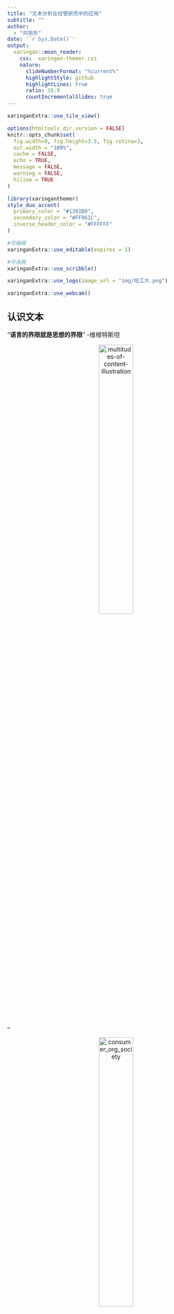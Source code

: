 ```yaml
---
title: "文本分析在经管研究中的应用"
subtitle: ""  
author: 
  - "邓旭东"
date: '`r Sys.Date()`'
output:
  xaringan::moon_reader:
    css:  xaringan-themer.css
    nature:
      slideNumberFormat: "%current%"
      highlightStyle: github
      highlightLines: true
      ratio: 16:9
      countIncrementalSlides: true
---
```


```r
xaringanExtra::use_tile_view()
```

```r
options(htmltools.dir.version = FALSE)
knitr::opts_chunk$set(
  fig.width=9, fig.height=3.5, fig.retina=3,
  out.width = "100%",
  cache = FALSE,
  echo = TRUE,
  message = FALSE, 
  warning = FALSE,
  hiline = TRUE
)
```

```r
library(xaringanthemer)
style_duo_accent(
  primary_color = "#1381B0",
  secondary_color = "#FF961C",
  inverse_header_color = "#FFFFFF"
)
```


```r
#可编辑
xaringanExtra::use_editable(expires = 1)
```

```r
#可涂鸦
xaringanExtra::use_scribble()
```


```r
xaringanExtra::use_logo(image_url = "img/哈工大.png")
```

```r
xaringanExtra::use_webcam()
```







## 认识文本

“**语言的界限就是思想的界限**” -维根特斯坦


<center><img src="img/multitudes-of-content-illustration.jpeg" alt="multitudes-of-content-illustration" height="40%" width="40%"/></center>

--


<center><img src="img/consumer_org_society.png" alt="consumer_org_society" height="40%" width="40%"/></center>


---

## 认识文本

                            
斯图亚特·霍尔在《电视话语的编码和解码》提出 **编码-解码理论**

<center><img src="img/SenderReceiver.png" alt="SenderReceiver" height="60%" width="60%"/></center>

--

- How text reflects its sender？
- How text impacts its receiver？

--

使用文本做研究，首先需要明确三个

- 角色: **Sender** or **Receiver**
- 方向: **Reflect** or **Impact**
- 内容: Sender的信息(认知、偏好、...)   vs  Receiver的信息(认知、偏好、...)

---

.left-column[

## 认识文本

Berger, Jonah, Ashlee Humphreys, Stephan Ludwig, Wendy W. Moe, Oded Netzer, and David A. Schweidel. "[**<font color='blue'>Uniting the tribes: Using text for marketing insight.</font>**](https://textdata.cn/blog/text_mining_in_marketing_research/)" Journal of Marketing 84, no. 1 (2020): 1-25.
]

.right-column[
<center><img src="img/生产与消费.png" alt="生产与消费" height="70%" width="70%"/></center>
]



---

## 人工编码与机器编码

<center><img src="img/unstructrueddata.png" alt="consumer_org_society" height="70%" width="70%"/></center>

--

|                              | 分析方法                                               | 优点                                                         | 缺点                                             |
| :---------------------------------- | ------------------------------------------------------ | ------------------------------------------------------------ | ------------------------------------------------ |
| 人工编码        | 质性（扎根）                                           | 少量数据，深刻洞见。           | 难以应对大数据；<br>编码标准不统一； |
| 机器编码| 词频、向量相似度、向量距离 | 适合大规模文本挖掘<br>编码标准是统一的; | 需要破坏文本的结构，<br>丧失了部分信息量             |

---


## 机器编码-将文本转为数字或向量



- **符号法**(每个词对应一个数字)

   - **词典法**
   - **词袋法Bag of-words、TF-IDF** 

- **词嵌入**

   - Word2Vec
   - GloVe
   - Fasttext

---

## 符号法


.left-column[

### 算法
 - 词典法
 - 词袋法(或TF-IDF)
 
### 工具
 - Python、R编程语言
 - [<font color='blue'>LIWC(Linguistic Inquiry and Word Count)</font>](https://textdata.cn/blog/liwc_python_text_mining/)
 - ...
 
 ]

.right-column[
<center><img src="img/analysis-process.png" alt="生产与消费" height="70%" width="70%"/></center>
]


---

## 符号法的应用

| 概念指标   |  测量方法     |
| ---------------------- | ------------------------------------------------------------ |
| 认真(努力)        | 测量文本中词语的个数                                         |
| 情感               | 使用情感词典，统计文本中正面词占比                           |
| 可读性             | 文本中高难度(或专业性)词占比                                 |
| 客观性             | 文本中某个值的方差，如情感<br>- A``产品不错， 包装破损， 态度很好， 综合还是推荐大家购买!`` [5, 1, 5, 4]<br>- B``产品垃圾，使用垃圾， 包装破损， 差评!!`` [1,  1,  1,  1]<br>A的方差更大，更客观 |
|[<font color='blue'>具体性</font>](https://textdata.cn/blog/jcr_concreteness_computation/)| 使用具体性词典， 将文本中出现的具体词权重累加，除以总词数，求得具体性得分|
| 短视主义 |统计短视相关词在年报管理层讨论与分析中出现的占比|
| [<font color='blue'>相似性(政策稳定性)</font>](https://textdata.cn/blog/2023-01-10-similarity_of_cental_bank_monetary_policy/) | cosine(text_vector1, text_vector2)       |
| ...                    | ...                          |

---

## 词嵌入

词嵌入技术有 Word2Vec、[<font color='blue'>GloVe</font>](https://nlp.stanford.edu/projects/glove/)、FastText。

在n维语义空间中，词语的语义以 **分布式** 的 **向量** 形式存在。

--

<center><img src="img/embeddings-based.png" alt="embeddings-based" height="70%" width="80%"/></center>


---

## 词嵌入中的语义关系


.left-column[

King-Queen≈Man-Woman

]

.right-column[
<center><img src="img/king-queen.png" alt="生产与消费" height="60%" width="60%"/></center>
]


---

## 词嵌入中的语义关系


<center><img src="img/Concept_Words_Project.png" alt="Concept_Words_Project" height="70%" width="80%"/></center>

Grand, G., Blank, I.A., Pereira, F. and Fedorenko, E., 2022. Semantic projection recovers rich human knowledge of multiple object features from word embeddings. Nature Human Behaviour, pp.1-13.


---

## 词嵌入的应用

| 概念指标   |  测量方法     |
| ---------------------- | ------------------------------------------------------------ |
| [<font color='blue'>创新力(发散思维)得分</font>](https://textdata.cn/blog/2022-11-14-pnas_naming_unrelated_words_predicts_creativity/)     |语义距离； 计算词语之间语义距离; pnas2021 |
| [<font color='blue'>团队认知差异性</font>](https://textdata.cn/blog/2023-11-02-measure-cognitive-diversity-through-language-discursive-diversity/)|语义距离； 一定时期内， 团队在线沟通过程中，使用的语言的差异性测量|
|[<font color='blue'>社会偏见(刻板印象)</font>](https://textdata.cn/blog/wordembeddingsinsocialscience/#31-社会偏见刻板印象)|语义距离；相比“男性”词汇，人们更少将“女性”词汇和“能力/ 成功/热情”等具有积极属性的词汇相关联。|
|[<font color='blue'>语义变迁</font>](https://textdata.cn/blog/wordembeddingsinsocialscience/#33-语义内涵演变)|语义位置； “gay”作为一个多义词，在 1900 年代的文本中和“cheerful(开心)”和“frolicsome(玩闹)”词义更接近，而到 1990 年代则与“homosexual(同性恋)”、“lesbian(女性同性恋)”等更接近。|
|...|...|

--

相关资料
- [<font color='blue'>大数据时代下社会科学研究方法的拓展——基于词嵌入技术的文本分析的应用</font>](https://textdata.cn/blog/wordembeddingsinsocialscience/)
- [<font color='blue'>概念空间 | 词嵌入模型如何为组织科学中的测量和理论提供信息</font>](https://textdata.cn/blog/2023-11-03-organization-science-with-word-embeddings/)
- [<font color='blue'>词嵌入技术在社会科学领域进行数据挖掘常见39个FAQ汇总</font>](https://textdata.cn/blog/2023-03-15-39faq-about-word-embeddings-for-social-science/)

---

## 机器编码总结



| 机器编码方式 | 计算方法                          | 维度类比         | 任务                                               | 例子                                                         |
| ------------------ | --------------------------------- | ---------------- | -------------------------------------------------- | ------------------------------------------------------------ |
| **符号法-字典**（词频） | 数个数                            | 原子             | 统计每句话里的名词个数                             | sent_num1 = 2<br>sent_num2 = 1                               |
| **符号法-词袋**         | bag of words<br>one-hot<br>Tf-idf | 分子             | 转化为词向量, 计算两个句子相似度。                 | vec1 = [1, 1, 1, 1, 1, 0]<br>vec2 = [0, 1, 0, 1, 0, 1]<br>similarity = cosine(vec1, vec2) |
| **词嵌入**         | word2vec、<br>glove等             | 中子、质子、电子 | 词语相似度。(语义上大小相近，方向相反; 态度、偏见) | mom = [0.2, 0.7, 0.1]<br/>dad   = [0.3, 0.5, -0.2]           |


---

| 文献                                                         | 定性 | 词频 | 词袋 | W2V建词典 | W2V认知变迁 |
| ------------------------------------------------------------ | ---- | ---- | ---- | --------- | ----------- |
| 王伟, 陈伟, 祝效国 and 王洪伟, 2016. 众筹融资成功率与语言风格的说服性--基于 Kickstarter 的实证研究. *管理世界*, (5), pp.81-98. | Y    | Y    |      |           |             |
| [<font color='blue'>语言具体性如何影响顾客满意度</font>](https://textdata.cn/blog/jcr_concreteness_computation/)<br>Packard, Grant, and Jonah Berger. “How concrete language shapes customer satisfaction.” *Journal of Consumer Research* 47, no. 5 (2021): 787-806. |      | Y    |      |           |             |
| Wang, Quan, Beibei Li, and Param Vir Singh. "Copycats vs. original mobile apps: A machine learning copycat-detection method and empirical analysis." Information Systems Research 29, no. 2 (2018): 273-291. |      |      | Y    |           |             |
| [<font color='blue'>文本相似度</font>](https://textdata.cn/blog/2019-12-08-lazy-prices/)<br>Cohen, L., Malloy, C. and Nguyen, Q., 2020. Lazy prices. *The Journal of Finance*, *75*(3), pp.1371-1415. |      |      | Y    |           |             |
| 胡楠,薛付婧,王昊楠. **管理者短视主义**影响企业长期投资吗？——基于文本分析和机器学习[J].管理世界,2021,37(05):139-156+11+19-21. |      |      | Y    | Y         |             |
| [<font color='blue'>计算团队的话语多样性衡量团队的认知多样性</font>](https://textdata.cn/blog/2023-11-02-measure-cognitive-diversity-through-language-discursive-diversity/)<br>Lix, Katharina, Amir Goldberg, Sameer B. Srivastava, and Melissa A. Valentine. “Aligning differences: Discursive diversity and team performance.” Management Science 68, no. 11 (2022): 8430-8448. |      |      |      |           | Y           |

---

.left-column[
## 案例1-众筹语言风格

王伟, 陈伟, 祝效国 and 王洪伟, 2016. 众筹融资成功率与语言风格的说服性--基于 Kickstarter 的实证研究. *管理世界*, (5), pp.81-98. 

扎根发现风格; 共现法近义词法扩展词典
]

.right-column[
<center><img src="img/众筹-种子词.png" alt="众筹-种子词" height="30%" width="50%"/></center>

<center><img src="img/众筹-流程图.png" alt="众筹-流程图" height="60%" width="80%"/></center>
]

---


.left-column[
## 案例2-Lazy prices文本相似性


Cohen, L., Malloy, C. and Nguyen, Q., 2020. [<font color='blue'>Lazy prices</font>](https://textdata.cn/blog/2019-12-08-lazy-prices/). *The Journal of Finance*, *75*(3), pp.1371-1415. 

文档向量化;

**cosine**(prev_report_vec, after_report_vec)
]

.right-column[
<center><img src="img/lazy-prices-1.png" alt="lazy-prices-1" height="40%" width="55%"/></center>

<center><img src="img/lazy-prices-2.png" alt="lazy-prices" height="47%" width="55%"/></center>
]


---


.left-column[
## 案例3-山寨 vs 原创


Wang, Quan, Beibei Li, and Param Vir Singh. "Copycats vs. original mobile apps: A machine learning copycat-detection method and empirical analysis." Information Systems Research 29, no. 2 (2018): 273-291.

文档向量化， Kmeans聚类

]

.right-column[
<center><img src="img/copycat.png" alt="copycat" height="90%" width="90%"/></center>


]


---




class: center, middle

# Thanks!

[**https://textdata.cn/**](https://textdata.cn/)

**公众号: 大邓和他的Python**



